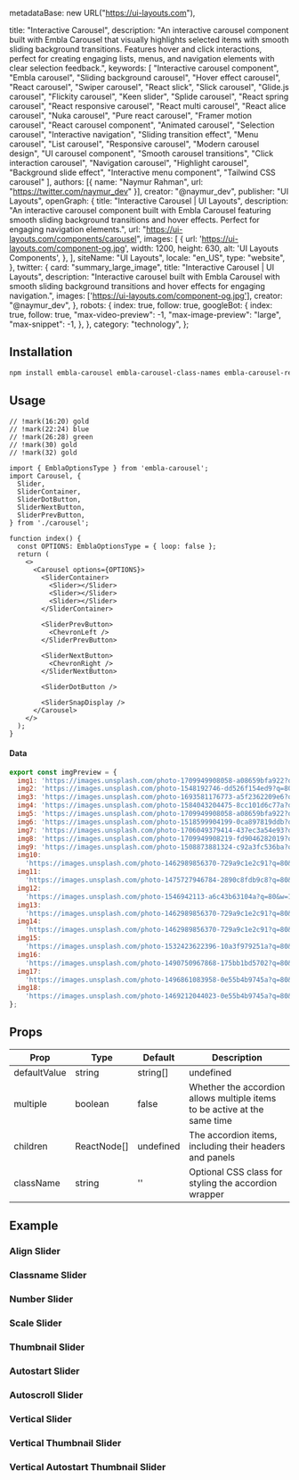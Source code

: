   metadataBase: new URL("https://ui-layouts.com"),

  title: "Interactive Carousel",
  description: "An interactive carousel component built with Embla Carousel that visually highlights selected items with smooth sliding background transitions. Features hover and click interactions, perfect for creating engaging lists, menus, and navigation elements with clear selection feedback.",
  keywords: [
    "Interactive carousel component",
    "Embla carousel",
    "Sliding background carousel",
    "Hover effect carousel",
    "React carousel",
    "Swiper carousel",
    "React slick",
    "Slick carousel",
    "Glide.js carousel",
    "Flickity carousel",
    "Keen slider",
    "Splide carousel",
    "React spring carousel",
    "React responsive carousel",
    "React multi carousel",
    "React alice carousel",
    "Nuka carousel",
    "Pure react carousel",
    "Framer motion carousel",
    "React carousel component",
    "Animated carousel",
    "Selection carousel",
    "Interactive navigation",
    "Sliding transition effect",
    "Menu carousel",
    "List carousel",
    "Responsive carousel",
    "Modern carousel design",
    "UI carousel component",
    "Smooth carousel transitions",
    "Click interaction carousel",
    "Navigation carousel",
    "Highlight carousel",
    "Background slide effect",
    "Interactive menu component",
    "Tailwind CSS carousel"
  ],
  authors: [{ name: "Naymur Rahman", url: "https://twitter.com/naymur_dev" }],
  creator: "@naymur_dev",
  publisher: "UI Layouts",
  openGraph: {
    title: "Interactive Carousel | UI Layouts",
    description: "An interactive carousel component built with Embla Carousel featuring smooth sliding background transitions and hover effects. Perfect for engaging navigation elements.",
    url: "https://ui-layouts.com/components/carousel",
    images: [
      {
        url: 'https://ui-layouts.com/component-og.jpg',
        width: 1200,
        height: 630,
        alt: 'UI Layouts Components',
      },
    ],
    siteName: "UI Layouts",
    locale: "en_US",
    type: "website",
  },
  twitter: {
    card: "summary_large_image",
    title: "Interactive Carousel | UI Layouts",
    description: "Interactive carousel built with Embla Carousel with smooth sliding background transitions and hover effects for engaging navigation.",
    images: ['https://ui-layouts.com/component-og.jpg'],
    creator: "@naymur_dev",
  },
  robots: {
    index: true,
    follow: true,
    googleBot: {
      index: true,
      follow: true,
      "max-video-preview": -1,
      "max-image-preview": "large",
      "max-snippet": -1,
    },
  },
  category: "technology",
};

<ComponentCodePreview name='default-slider' isFitHeight />

## Installation

```bash
npm install embla-carousel embla-carousel-class-names embla-carousel-react embla-carousel-autoplay motion
```

<CodeSnippets name="carousel" />

## Usage

```tsx
// !mark(16:20) gold
// !mark(22:24) blue
// !mark(26:28) green
// !mark(30) gold
// !mark(32) gold

import { EmblaOptionsType } from 'embla-carousel';
import Carousel, {
  Slider,
  SliderContainer,
  SliderDotButton,
  SliderNextButton,
  SliderPrevButton,
} from './carousel';

function index() {
  const OPTIONS: EmblaOptionsType = { loop: false };
  return (
    <>
      <Carousel options={OPTIONS}>
        <SliderContainer>
          <Slider></Slider>
          <Slider></Slider>
          <Slider></Slider>
        </SliderContainer>

        <SliderPrevButton>
          <ChevronLeft />
        </SliderPrevButton>

        <SliderNextButton>
          <ChevronRight />
        </SliderNextButton>

        <SliderDotButton />

        <SliderSnapDisplay />
      </Carousel>
    </>
  );
}
```

#### Data

```jsx
export const imgPreview = {
  img1: 'https://images.unsplash.com/photo-1709949908058-a08659bfa922?q=80&w=1200&auto=format',
  img2: 'https://images.unsplash.com/photo-1548192746-dd526f154ed9?q=80&w=1200&auto=format',
  img3: 'https://images.unsplash.com/photo-1693581176773-a5f2362209e6?q=80&w=1200&auto=format',
  img4: 'https://images.unsplash.com/photo-1584043204475-8cc101d6c77a?q=80&w=1200&auto=format',
  img5: 'https://images.unsplash.com/photo-1709949908058-a08659bfa922?q=80&w=1200&auto=format',
  img6: 'https://images.unsplash.com/photo-1518599904199-0ca897819ddb?q=80&w=1200&auto=format',
  img7: 'https://images.unsplash.com/photo-1706049379414-437ec3a54e93?q=80&w=1200&auto=format',
  img8: 'https://images.unsplash.com/photo-1709949908219-fd9046282019?q=80&w=1200&auto=format',
  img9: 'https://images.unsplash.com/photo-1508873881324-c92a3fc536ba?q=80&w=1200&auto=format',
  img10:
    'https://images.unsplash.com/photo-1462989856370-729a9c1e2c91?q=80&w=1200&auto=format',
  img11:
    'https://images.unsplash.com/photo-1475727946784-2890c8fdb9c8?q=80&w=1200&auto=format',
  img12:
    'https://images.unsplash.com/photo-1546942113-a6c43b63104a?q=80&w=1200&auto=format',
  img13:
    'https://images.unsplash.com/photo-1462989856370-729a9c1e2c91?q=80&w=1200&auto=format',
  img14:
    'https://images.unsplash.com/photo-1462989856370-729a9c1e2c91?q=80&w=1200&auto=format',
  img15:
    'https://images.unsplash.com/photo-1532423622396-10a3f979251a?q=80&w=1200&auto=format',
  img16:
    'https://images.unsplash.com/photo-1490750967868-175bb1bd5702?q=80&w=1200&auto=format',
  img17:
    'https://images.unsplash.com/photo-1496861083958-0e55b4b9745a?q=80&w=1200&auto=format',
  img18:
    'https://images.unsplash.com/photo-1469212044023-0e55b4b9745a?q=80&w=1200&auto=format',
};
```

## Props

| Prop         | Type        | Default   | Description                                                               |
| ------------ | ----------- | --------- | ------------------------------------------------------------------------- |
| defaultValue | string      | string[]  | undefined                                                                 |
| multiple     | boolean     | false     | Whether the accordion allows multiple items to be active at the same time |
| children     | ReactNode[] | undefined | The accordion items, including their headers and panels                   |
| className    | string      | ''        | Optional CSS class for styling the accordion wrapper                      |

## Example

### Align Slider

<ComponentCodePreview name='align-slider' hasReTrigger isFitHeight />

### Classname Slider

<ComponentCodePreview name='classname-slider' hasReTrigger isFitHeight />

### Number Slider

<ComponentCodePreview name='number-slider' hasReTrigger isFitHeight />

### Scale Slider

<ComponentCodePreview name='scale-slider' hasReTrigger isFitHeight />

### Thumbnail Slider

<ComponentCodePreview name='thumbnail-slider' hasReTrigger isFitHeight />

### Autostart Slider

<ComponentCodePreview name='autostart-slider' hasReTrigger isFitHeight />

### Autoscroll Slider

<ComponentCodePreview name='autoscroll-slider' hasReTrigger isFitHeight />

### Vertical Slider

<ComponentCodePreview name='vertical-slider' hasReTrigger isFitHeight />

### Vertical Thumbnail Slider

<ComponentCodePreview name='vertical-thumbnail-slider' hasReTrigger isFitHeight />

### Vertical Autostart Thumbnail Slider

<ComponentCodePreview name='vertical-thumbnail-autostart-slider' hasReTrigger isFitHeight />
